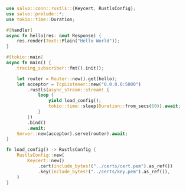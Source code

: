 
```rust  title="tls-rustls-reload/src/main.rs"
use salvo::conn::rustls::{Keycert, RustlsConfig};
use salvo::prelude::*;
use tokio::time::Duration;

#[handler]
async fn hello(res: &mut Response) {
    res.render(Text::Plain("Hello World"));
}

#[tokio::main]
async fn main() {
    tracing_subscriber::fmt().init();

    let router = Router::new().get(hello);
    let acceptor = TcpListener::new("0.0.0.0:5800")
        .rustls(async_stream::stream! {
            loop {
                yield load_config();
                tokio::time::sleep(Duration::from_secs(60)).await;
            }
        })
        .bind()
        .await;
    Server::new(acceptor).serve(router).await;
}

fn load_config() -> RustlsConfig {
    RustlsConfig::new(
        Keycert::new()
            .cert(include_bytes!("../certs/cert.pem").as_ref())
            .key(include_bytes!("../certs/key.pem").as_ref()),
    )
}

```